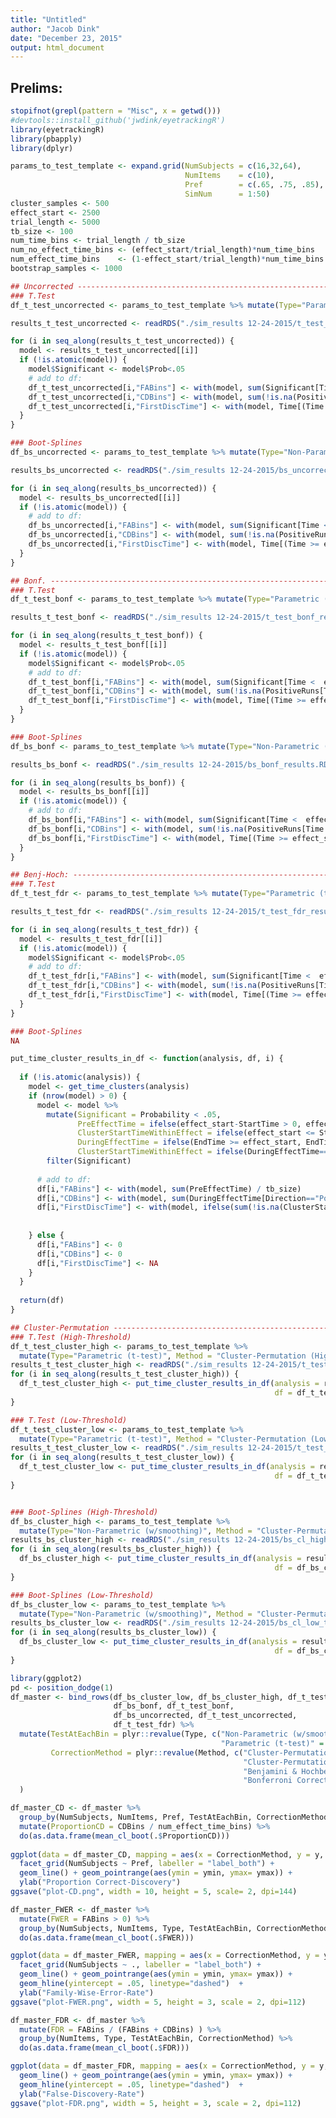 ```yaml
---
title: "Untitled"
author: "Jacob Dink"
date: "December 23, 2015"
output: html_document
---
```



## Prelims:
```r
stopifnot(grepl(pattern = "Misc", x = getwd()))
#devtools::install_github('jwdink/eyetrackingR')
library(eyetrackingR)
library(pbapply)
library(dplyr)

params_to_test_template <- expand.grid(NumSubjects = c(16,32,64),
                                       NumItems    = c(10),
                                       Pref        = c(.65, .75, .85),
                                       SimNum      = 1:50)
cluster_samples <- 500
effect_start <- 2500
trial_length <- 5000
tb_size <- 100
num_time_bins <- trial_length / tb_size
num_no_effect_time_bins <- (effect_start/trial_length)*num_time_bins
num_effect_time_bins    <- (1-effect_start/trial_length)*num_time_bins
bootstrap_samples <- 1000
```

```r
## Uncorrected -----------------------------------------------------------
### T.Test
df_t_test_uncorrected <- params_to_test_template %>% mutate(Type="Parametric (t-test)", Method = "No Correction")

results_t_test_uncorrected <- readRDS("./sim_results 12-24-2015/t_test_uncorrected_results.RDS")

for (i in seq_along(results_t_test_uncorrected)) {
  model <- results_t_test_uncorrected[[i]]
  if (!is.atomic(model)) {
    model$Significant <- model$Prob<.05
    # add to df:
    df_t_test_uncorrected[i,"FABins"] <- with(model, sum(Significant[Time <  effect_start]) )
    df_t_test_uncorrected[i,"CDBins"] <- with(model, sum(!is.na(PositiveRuns[Time >= effect_start])) )
    df_t_test_uncorrected[i,"FirstDiscTime"] <- with(model, Time[(Time >= effect_start) & !is.na(PositiveRuns)][1] )
  }
}

### Boot-Splines
df_bs_uncorrected <- params_to_test_template %>% mutate(Type="Non-Parametric (w/smoothing)", Method = "No Correction")

results_bs_uncorrected <- readRDS("./sim_results 12-24-2015/bs_uncorrected_results.RDS")

for (i in seq_along(results_bs_uncorrected)) {
  model <- results_bs_uncorrected[[i]]
  if (!is.atomic(model)) {
    # add to df:
    df_bs_uncorrected[i,"FABins"] <- with(model, sum(Significant[Time <  effect_start]) )
    df_bs_uncorrected[i,"CDBins"] <- with(model, sum(!is.na(PositiveRuns[Time >= effect_start])) )
    df_bs_uncorrected[i,"FirstDiscTime"] <- with(model, Time[(Time >= effect_start) & !is.na(PositiveRuns)][1] )
  }
}

```

```r
## Bonf. ------------------------------------------------------------------
### T.Test
df_t_test_bonf <- params_to_test_template %>% mutate(Type="Parametric (t-test)", Method = "Bonferroni Correction")

results_t_test_bonf <- readRDS("./sim_results 12-24-2015/t_test_bonf_results.RDS")

for (i in seq_along(results_t_test_bonf)) {
  model <- results_t_test_bonf[[i]]
  if (!is.atomic(model)) {
    model$Significant <- model$Prob<.05 
    # add to df:
    df_t_test_bonf[i,"FABins"] <- with(model, sum(Significant[Time <  effect_start]) )
    df_t_test_bonf[i,"CDBins"] <- with(model, sum(!is.na(PositiveRuns[Time >= effect_start])) )
    df_t_test_bonf[i,"FirstDiscTime"] <- with(model, Time[(Time >= effect_start) & !is.na(PositiveRuns)][1] )
  }
}

### Boot-Splines
df_bs_bonf <- params_to_test_template %>% mutate(Type="Non-Parametric (w/smoothing)", Method = "Bonferroni Correction")

results_bs_bonf <- readRDS("./sim_results 12-24-2015/bs_bonf_results.RDS")

for (i in seq_along(results_bs_bonf)) {
  model <- results_bs_bonf[[i]]
  if (!is.atomic(model)) {
    # add to df:
    df_bs_bonf[i,"FABins"] <- with(model, sum(Significant[Time <  effect_start]) )
    df_bs_bonf[i,"CDBins"] <- with(model, sum(!is.na(PositiveRuns[Time >= effect_start])) )
    df_bs_bonf[i,"FirstDiscTime"] <- with(model, Time[(Time >= effect_start) & !is.na(PositiveRuns)][1] )
  }
}
```

```r
## Benj-Hoch: --------------------------------------------------------------
### T.Test
df_t_test_fdr <- params_to_test_template %>% mutate(Type="Parametric (t-test)", Method = "Benjamini & Hochberg Correction")

results_t_test_fdr <- readRDS("./sim_results 12-24-2015/t_test_fdr_results.RDS")

for (i in seq_along(results_t_test_fdr)) {
  model <- results_t_test_fdr[[i]]
  if (!is.atomic(model)) {
    model$Significant <- model$Prob<.05 
    # add to df:
    df_t_test_fdr[i,"FABins"] <- with(model, sum(Significant[Time <  effect_start]) )
    df_t_test_fdr[i,"CDBins"] <- with(model, sum(!is.na(PositiveRuns[Time >= effect_start])) )
    df_t_test_fdr[i,"FirstDiscTime"] <- with(model, Time[(Time >= effect_start) & !is.na(PositiveRuns)][1] )
  }
}

### Boot-Splines
NA

```

```r
put_time_cluster_results_in_df <- function(analysis, df, i) {
  
  if (!is.atomic(analysis)) {
    model <- get_time_clusters(analysis)
    if (nrow(model) > 0) {
      model <- model %>%
        mutate(Significant = Probability < .05,
               PreEffectTime = ifelse(effect_start-StartTime > 0, effect_start-StartTime, 0),
               ClusterStartTimeWithinEffect = ifelse(effect_start <= StartTime, StartTime, effect_start),
               DuringEffectTime = ifelse(EndTime >= effect_start, EndTime - ClusterStartTimeWithinEffect, 0),
               ClusterStartTimeWithinEffect = ifelse(DuringEffectTime==0, NA, ClusterStartTimeWithinEffect)) %>%
        filter(Significant)
      
      # add to df:
      df[i,"FABins"] <- with(model, sum(PreEffectTime) / tb_size)
      df[i,"CDBins"] <- with(model, sum(DuringEffectTime[Direction=="Positive"]) / tb_size)
      df[i,"FirstDiscTime"] <- with(model, ifelse(sum(!is.na(ClusterStartTimeWithinEffect))>0, 
                                                                          yes = min(ClusterStartTimeWithinEffect,na.rm=TRUE), 
                                                                          no = NA))
    } else {
      df[i,"FABins"] <- 0
      df[i,"CDBins"] <- 0
      df[i,"FirstDiscTime"] <- NA
    }
  }
  
  return(df)
}
```

```r
## Cluster-Permutation ------------------------------------------------------
### T.Test (High-Threshold)
df_t_test_cluster_high <- params_to_test_template %>% 
  mutate(Type="Parametric (t-test)", Method = "Cluster-Permutation (High Threshold)")
results_t_test_cluster_high <- readRDS("./sim_results 12-24-2015/t_test_cl_high_thresh_results.RDS")
for (i in seq_along(results_t_test_cluster_high)) {
  df_t_test_cluster_high <- put_time_cluster_results_in_df(analysis = results_t_test_cluster_high[[i]], 
                                                           df = df_t_test_cluster_high, i = i)
}

### T.Test (Low-Threshold)
df_t_test_cluster_low <- params_to_test_template %>% 
  mutate(Type="Parametric (t-test)", Method = "Cluster-Permutation (Low Threshold)")
results_t_test_cluster_low <- readRDS("./sim_results 12-24-2015/t_test_cl_low_thresh_results.RDS")
for (i in seq_along(results_t_test_cluster_low)) {
  df_t_test_cluster_low <- put_time_cluster_results_in_df(analysis = results_t_test_cluster_low[[i]], 
                                                           df = df_t_test_cluster_low, i = i)
}


### Boot-Splines (High-Threshold)
df_bs_cluster_high <- params_to_test_template %>% 
  mutate(Type="Non-Parametric (w/smoothing)", Method = "Cluster-Permutation (High Threshold)")
results_bs_cluster_high <- readRDS("./sim_results 12-24-2015/bs_cl_high_thresh_results.RDS")
for (i in seq_along(results_bs_cluster_high)) {
  df_bs_cluster_high <- put_time_cluster_results_in_df(analysis = results_bs_cluster_high[[i]], 
                                                           df = df_bs_cluster_high, i = i)
}

### Boot-Splines (Low-Threshold)
df_bs_cluster_low <- params_to_test_template %>% 
  mutate(Type="Non-Parametric (w/smoothing)", Method = "Cluster-Permutation (Low Threshold)")
results_bs_cluster_low <- readRDS("./sim_results 12-24-2015/bs_cl_low_thresh_results.RDS")
for (i in seq_along(results_bs_cluster_low)) {
  df_bs_cluster_low <- put_time_cluster_results_in_df(analysis = results_bs_cluster_low[[i]], 
                                                           df = df_bs_cluster_low, i = i)
}

```

```r
library(ggplot2)
pd <- position_dodge(1)
df_master <- bind_rows(df_bs_cluster_low, df_bs_cluster_high, df_t_test_cluster_low, df_t_test_cluster_high, 
                       df_bs_bonf, df_t_test_bonf,
                       df_bs_uncorrected, df_t_test_uncorrected,
                       df_t_test_fdr) %>%
  mutate(TestAtEachBin = plyr::revalue(Type, c("Non-Parametric (w/smoothing)" = "Non-Parametric \n(w/smoothing)",
                                               "Parametric (t-test)" = "Parametric \n(t-test)")), 
         CorrectionMethod = plyr::revalue(Method, c("Cluster-Permutation (High Threshold)" = "Cluster-Permutation \n (High Threshold)",
                                                    "Cluster-Permutation (Low Threshold)"  = "Cluster-Permutation \n (Low Threshold)",
                                                    "Benjamini & Hochberg Correction"      = "Benjamini & Hochberg \n Correction",
                                                    "Bonferroni Correction"                = "Bonferroni \n Correction"))
  )
```

```r
df_master_CD <- df_master %>%
  group_by(NumSubjects, NumItems, Pref, TestAtEachBin, CorrectionMethod) %>%
  mutate(ProportionCD = CDBins / num_effect_time_bins) %>%
  do(as.data.frame(mean_cl_boot(.$ProportionCD)))
  
ggplot(data = df_master_CD, mapping = aes(x = CorrectionMethod, y = y, group = TestAtEachBin, color=TestAtEachBin)) +
  facet_grid(NumSubjects ~ Pref, labeller = "label_both") + 
  geom_line() + geom_pointrange(aes(ymin = ymin, ymax= ymax)) +
  ylab("Proportion Correct-Discovery")
ggsave("plot-CD.png", width = 10, height = 5, scale= 2, dpi=144)
```

```r
df_master_FWER <- df_master %>%
  mutate(FWER = FABins > 0) %>%
  group_by(NumSubjects, NumItems, Type, TestAtEachBin, CorrectionMethod) %>%
  do(as.data.frame(mean_cl_boot(.$FWER))) 

ggplot(data = df_master_FWER, mapping = aes(x = CorrectionMethod, y = y, group = TestAtEachBin, color=TestAtEachBin)) +
  facet_grid(NumSubjects ~ ., labeller = "label_both") +
  geom_line() + geom_pointrange(aes(ymin = ymin, ymax= ymax)) +
  geom_hline(yintercept = .05, linetype="dashed")  +
  ylab("Family-Wise-Error-Rate") 
ggsave("plot-FWER.png", width = 5, height = 3, scale = 2, dpi=112)
```

```r
df_master_FDR <- df_master %>%
  mutate(FDR = FABins / (FABins + CDBins) ) %>%
  group_by(NumItems, Type, TestAtEachBin, CorrectionMethod) %>%
  do(as.data.frame(mean_cl_boot(.$FDR))) 

ggplot(data = df_master_FDR, mapping = aes(x = CorrectionMethod, y = y, group = TestAtEachBin, color=TestAtEachBin)) +
  geom_line() + geom_pointrange(aes(ymin = ymin, ymax= ymax)) +
  geom_hline(yintercept = .05, linetype="dashed")  +
  ylab("False-Discovery-Rate") 
ggsave("plot-FDR.png", width = 5, height = 3, scale = 2, dpi=112)
```











